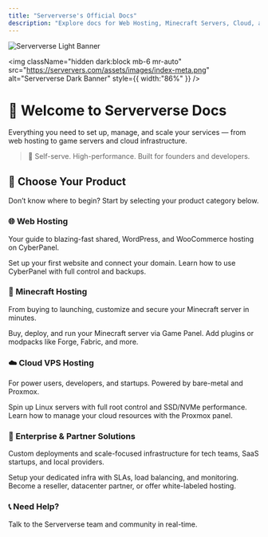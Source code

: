 ```yaml
---
title: "Serververse's Official Docs"
description: "Explore docs for Web Hosting, Minecraft Servers, Cloud, and Enterprise Solutions – all powered by Serververse."
---
```


<img
  className="block dark:hidden mb-6 mx-auto"
  src="https://serververs.com/assets/images/index-meta.png"
  alt="Serververse Light Banner"
/>

<img
  className="hidden dark:block mb-6 mr-auto"
  src="https://serververs.com/assets/images/index-meta.png"
  alt="Serververse Dark Banner"
  style={{ width:"86%" }}
/>

# 👋 Welcome to Serververse Docs

Everything you need to set up, manage, and scale your services — from web hosting to game servers and cloud infrastructure.

> 🧠 Self-serve. High-performance. Built for founders and developers.

## 🧭 Choose Your Product

<Info>
  Don’t know where to begin? Start by selecting your product category below.
</Info>

### 🌐 Web Hosting

Your guide to blazing-fast shared, WordPress, and WooCommerce hosting on CyberPanel.

<CardGroup cols={2}>
  <Card title="Getting Started" icon="rocket" iconType="duotone" color="#ffa632" href="/web/getting-started">
    Set up your first website and connect your domain.
  </Card>
  <Card title="CyberPanel Guide" icon="server" iconType="duotone" color="#ffa632" href="/web/cyberpanel-basics">
    Learn how to use CyberPanel with full control and backups.
  </Card>
</CardGroup>

### 🧱 Minecraft Hosting

From buying to launching, customize and secure your Minecraft server in minutes.

<CardGroup cols={2}>
  <Card title="Start Your Server" icon="gamepad" iconType="duotone" color="#ffa632" href="/minecraft/start-server">
    Buy, deploy, and run your Minecraft server via Game Panel.
  </Card>
  <Card title="Plugins & Mods" icon="puzzle-piece" iconType="duotone" color="#ffa632" href="/minecraft/plugins-mods">
    Add plugins or modpacks like Forge, Fabric, and more.
  </Card>
</CardGroup>

### ☁️ Cloud VPS Hosting

For power users, developers, and startups. Powered by bare-metal and Proxmox.

<CardGroup cols={2}>
  <Card title="Launch a VPS" icon="cloud" iconType="duotone" color="#ffa632" href="/cloud/vps-launch">
    Spin up Linux servers with full root control and SSD/NVMe performance.
  </Card>
  <Card title="Manage with Proxmox" icon="terminal" iconType="duotone" color="#ffa632" href="/cloud/proxmox-panel">
    Learn how to manage your cloud resources with the Proxmox panel.
  </Card>
</CardGroup>

### 🏢 Enterprise & Partner Solutions

Custom deployments and scale-focused infrastructure for tech teams, SaaS startups, and local providers.

<CardGroup cols={2}>
  <Card title="Enterprise Onboarding" icon="briefcase" iconType="duotone" color="#ffa632" href="/enterprise/getting-started">
    Setup your dedicated infra with SLAs, load balancing, and monitoring.
  </Card>
  <Card title="Partner With Us" icon="handshake" iconType="duotone" color="#ffa632" href="/enterprise/partner-program">
    Become a reseller, datacenter partner, or offer white-labeled hosting.
  </Card>
</CardGroup>

### 📞 Need Help?

<CardGroup cols={1}>
  <Card title="Join Our Discord" icon="discord" iconType="duotone" color="#ffa632" href="https://discord.gg/pXmG5CuveT">
    Talk to the Serververse team and community in real-time.
  </Card>
</CardGroup>